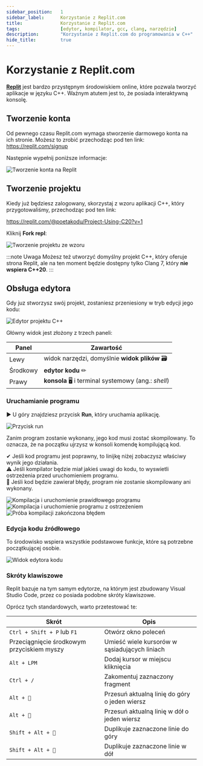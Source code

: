 ```yaml
---
sidebar_position:	1
sidebar_label:		Korzystanie z Replit.com
title:				Korzystanie z Replit.com
tags:				[edytor, kompilator, gcc, clang, narzędzie]
description:		"Korzystanie z Replit.com do programowania w C++"
hide_title:			true
---
```


<!-- Components -->

<!-- Presets -->

<NotFinished/>

# Korzystanie z Replit.com

[**Replit**](https://replit.com) jest bardzo przystępnym środowiskiem online, które
pozwala tworzyć aplikacje w języku C++. Ważnym atutem jest to, że posiada
interaktywną konsolę.

## Tworzenie konta

Od pewnego czasu Replit.com wymaga stworzenie darmowego konta na ich stronie.
Możesz to zrobić przechodząc pod ten link: https://replit.com/signup

Następnie wypełnij poniższe informacje:

<Image
		center alt="Tworzenie konta na Replit"
		src="/img/tutorials/tools/replit/sign-up-form.png"
	/>

## Tworzenie projektu

Kiedy już będziesz zalogowany, skorzystaj z wzoru aplikacji C++,
który przygotowaliśmy, przechodząc pod ten link:

https://replit.com/@poetakodu/Project-Using-C20?v=1

Kliknij **Fork repl**:

<Image
		center alt="Tworzenie projektu ze wzoru"
		src="/img/tutorials/tools/replit/fork.png"
	/>

:::note Uwaga
Możesz też utworzyć domyślny projekt C++, który oferuje strona
Replit, ale na ten moment będzie dostępny tylko Clang 7, który
**nie wspiera C++20**.
:::

## Obsługa edytora

Gdy juz stworzysz swój projekt, zostaniesz przeniesiony w tryb edycji
jego kodu:

<Image
		center alt="Edytor projektu C++"
		src="/img/tutorials/tools/replit/editor-view.png"
	/>
<br/>

Główny widok jest złożony z trzech paneli:


Panel | Zawartość
---------|----------
 Lewy | widok narzędzi, domyślnie **widok plików** 🗃
 Środkowy | **edytor kodu** ✏
 Prawy | **konsola** 🖥 i terminal systemowy (ang.: *shell*)

### Uruchamianie programu

▶ U góry znajdziesz przycisk **Run**, który uruchamia aplikację.

<Image center
		alt		="Przycisk run"
		src		="/img/tutorials/tools/replit/run-button.png"
	/>
<br/>

Zanim program zostanie wykonany, jego kod musi zostać skompilowany.
To oznacza, że na początku ujrzysz w konsoli komendę kompilującą
kod.

✔ Jeśli kod programu jest poprawny, to linijkę niżej zobaczysz
właściwy wynik jego działania.  
⚠ Jeśli kompilator będzie miał jakieś uwagi do kodu, to wyswietli
ostrzeżenia przed uruchomieniem programu.  
🔴 Jeśli kod będzie zawierał błędy, program nie zostanie skompilowany
ani wykonany.

<Tabs>
	<TabItem value="ok" label="✔ Poprawny kod" default>
		<Image border center
				alt		="Kompilacja i uruchomienie prawidłowego programu"
				src		="/img/tutorials/tools/replit/run-command-ok.png"
				desc	="🟡 Komenda kompilacji, 🟣 Wynik"
			/>
	</TabItem>
	<TabItem value="warning" label="⚠ Z ostrzeżeniem">
		<Image border center
				alt		="Kompilacja i uruchomienie programu z ostrzeżeniem"
				desc	="🟡 Komenda kompilacji, 🟤 Ostrzeżenie, 🟣 Wynik"
				src		="/img/tutorials/tools/replit/run-command-warning.png"
			/>
	</TabItem>
	<TabItem value="error" label="🔴 Z błędem">
		<Image border center
				alt		="Próba kompilacji zakończona błędem"
				desc	="🟡 Komenda kompilacji, 🔴 Błąd"
				src		="/img/tutorials/tools/replit/run-command-error.png"
			/>
	</TabItem>
</Tabs>

### Edycja kodu źródłowego

<ImproveSection />

To środowisko wspiera wszystkie podstawowe funkcje, które
są potrzebne początkującej osobie.

<Image center
		maxheight="400px"
		alt		="Widok edytora kodu"
		src		="/img/tutorials/tools/replit/only-editor.png"
	/>
<br/>

### Skróty klawiszowe

Replit bazuje na tym samym edytorze, na którym jest zbudowany
Visual Studio Code, przez co posiada podobne skróty klawiszowe.

Oprócz tych standardowych, warto przetestować te:

Skrót | Opis
---------|----------
`Ctrl + Shift + P` lub `F1`					| Otwórz okno poleceń
Przeciągnięcie środkowym przyciskiem myszy	| Umieść wiele kursorów w sąsiadujących liniach
`Alt + LPM`									| Dodaj kursor w miejscu kliknięcia
`Ctrl + /`									| Zakomentuj zaznaczony fragment
`Alt + 🔼`									| Przesuń aktualną linię do góry o jeden wiersz
`Alt + 🔽`									| Przesuń aktualną linię w dół o jeden wiersz
`Shift + Alt + 🔼`							| Duplikuje zaznaczone linie do góry
`Shift + Alt + 🔽`							| Duplikuje zaznaczone linie w dół